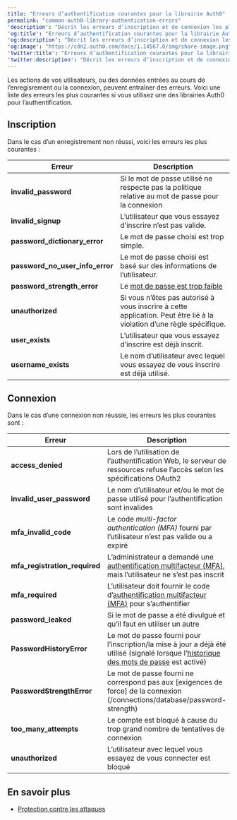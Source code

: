---
title: "Erreurs d’authentification courantes pour la librairie Auth0"
permalink: "common-auth0-library-authentication-errors"
'description': "Décrit les erreurs d’inscription et de connexion les plus courantes que vous pouvez rencontrer lors de l’authentification d’utilisateurs en utilisant les librairies Auth0."
'og:title': "Erreurs d’authentification courantes pour la librairie Auth0"
'og:description': "Décrit les erreurs d’inscription et de connexion les plus courantes que vous pouvez rencontrer lors de l’authentification d’utilisateurs en utilisant les librairies Auth0."
'og:image': "https://cdn2.auth0.com/docs/1.14567.0/img/share-image.png"
'twitter:title': "Erreurs d’authentification courantes pour la librairie Auth0"
'twitter:description': "Décrit les erreurs d’inscription et de connexion les plus courantes que vous pouvez rencontrer lors de l’authentification d’utilisateurs en utilisant les librairies Auth0."
---

Les actions de vos utilisateurs, ou des données entrées au cours de l’enregisrement ou la connexion, peuvent entraîner des erreurs. Voici une liste des erreurs les plus courantes si vous utilisez une des librairies Auth0 pour l’authentification.

## Inscription

Dans le cas d’un enregistrement non réussi, voici les erreurs les plus courantes :

<table class="table"><thead>
<tr>
<th><strong>Erreur</strong></th>
<th><strong>Description</strong></th>
</tr>
</thead>
<tbody>
<tr>
<td><strong>invalid_password</strong></td>
<td>Si le mot de passe utilisé ne respecte pas la politique relative au mot de passe pour la connexion</td>
</tr>
<tr>
<td><strong>invalid_signup</strong></td>
<td>L’utilisateur que vous essayez d’inscrire n’est pas valide.</td>
</tr>
<tr>
<td><strong>password_dictionary_error</strong></td>
<td>Le mot de passe choisi est trop simple.</td>
</tr>
<tr>
<td><strong>password_no_user_info_error</strong></td>
<td>Le mot de passe choisi est basé sur des informations de l’utilisateur.</td>
</tr>
<tr>
<td><strong>password_strength_error</strong></td>
<td>Le <a href="/docs/fr-ca/connections/database/password-strength">mot de passe est trop faible</a></td>
</tr>
<tr>
<td><strong>unauthorized</strong></td>
<td>Si vous n’êtes pas autorisé à vous inscrire à cette application. Peut être lié à la violation d’une règle spécifique.</td>
</tr>
<tr>
<td><strong>user_exists</strong></td>
<td>L’utilisateur que vous essayez d’inscrire est déjà inscrit.</td>
</tr>
<tr>
<td><strong>username_exists</strong></td>
<td>Le nom d’utilisateur avec lequel vous essayez de vous inscrire est déjà utilisé.</td>
</tr>
</tbody>
</table>

## Connexion

Dans le cas d’une connexion non réussie, les erreurs les plus courantes sont :

<table class="table"><thead>
<tr>
<th><strong>Erreur</strong></th>
<th><strong>Description</strong></th>
</tr>
</thead>
<tbody>
<tr>
<td><strong>access_denied</strong></td>
<td>Lors de l’utilisation de l’authentification Web, le serveur de ressources refuse l’accès selon les spécifications OAuth2</td>
</tr>
<tr>
<td><strong>invalid_user_password</strong></td>
<td>Le nom d’utilisateur et/ou le mot de passe utilisé pour l’authentification sont invalides</td>
</tr>
<tr>
<td><strong>mfa_invalid_code</strong></td>
<td>Le code <dfn id="react-containers-DefinitionTooltip-0"><span class="tooltip-portal-underlined-word" data-react-universal-portal="">multi-factor authentication (MFA)</span></dfn> fourni par l’utilisateur n’est pas valide ou a expiré</td>
</tr>
<tr>
<td><strong>mfa_registration_required</strong></td>
<td>L’administrateur a demandé une <a href="/docs/fr-ca/mfa">authentification multifacteur (MFA)</a>, mais l’utilisateur ne s’est pas inscrit</td>
</tr>
<tr>
<td><strong>mfa_required</strong></td>
<td>L’utilisateur doit fournir le code d’<a href="/docs/fr-ca/mfa">authentification multifacteur (MFA)</a> pour s’authentifier</td>
</tr>
<tr>
<td><strong>password_leaked</strong></td>
<td>Si le mot de passe a été divulgué et qu’il faut en utiliser un autre</td>
</tr>
<tr>
<td><strong>PasswordHistoryError</strong></td>
<td>Le mot de passe fourni pour l’inscription/la mise à jour a déjà été utilisé (signalé lorsque l’<a href="/docs/fr-ca/connections/database/password-options#password-history">historique des mots de passe</a> est activé)</td>
</tr>
<tr>
<td><strong>PasswordStrengthError</strong></td>
<td>Le mot de passe fourni ne correspond pas aux [exigences de force] de la connexion (/connections/database/password-strength)</td>
</tr>
<tr>
<td><strong>too_many_attempts</strong></td>
<td>Le compte est bloqué à cause du trop grand nombre de tentatives de connexion</td>
</tr>
<tr>
<td><strong>unauthorized</strong></td>
<td>L’utilisateur avec lequel vous essayez de vous connecter est bloqué</td>
</tr>
</tbody>
</table>

## En savoir plus

* [Protection contre les attaques](/docs/fr-ca/secure/attack-protection)
